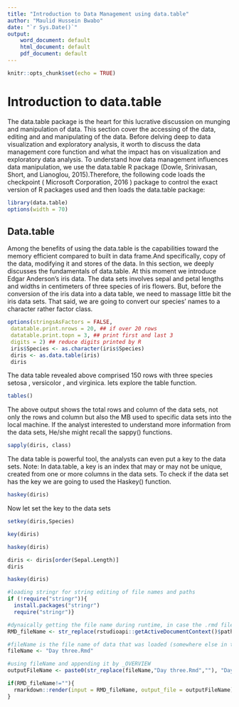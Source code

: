 ```yaml
---
title: "Introduction to Data Management using data.table"
author: "Maulid Hussein Bwabo"
date: "`r Sys.Date()`"
output: 
    word_document: default
    html_document: default
    pdf_document: default
---
```


```r
knitr::opts_chunk$set(echo = TRUE)
```
# Introduction to data.table
The data.table package is the heart for this lucrative discussion on munging and manipulation of data. This section cover the accessing of the data, editing and and manipulating of the data. Before delving deep to data visualization and exploratory analysis, it worth to discuss the data management core function and what the impact has on visualization and exploratory data analysis. 
To understand how data management influences data manipulation, we use the data.table R package (Dowle, Srinivasan, Short, and Lianoglou, 2015).Therefore, the following code loads the checkpoint ( Microsoft Corporation, 2016 ) package to control the exact version of R
packages used and then loads the data.table package: 
```r
library(data.table)
options(width = 70)
```
## Data.table
Among the benefits of using the data.table is the capabilities toward the memory efficient compared to built in data frame.And specifically, copy of the data, modifying it and stores of the data. In this section, we deeply discusses the fundamentals of data.table. At this moment we introduce Edgar Anderson’s iris data. The data sets involves sepal and petal lengths and widths in centimeters of
three species of iris flowers.
But, before the conversion of the iris data into a data table, we need to massage little bit the iris data sets. That said,  we are going to convert our species’ names to a character rather factor class. 
```r
options(stringsAsFactors = FALSE,
 datatable.print.nrows = 20, ## if over 20 rows
 datatable.print.topn = 3, ## print first and last 3
 digits = 2) ## reduce digits printed by R
 iris$Species <- as.character(iris$Species)
 diris <- as.data.table(iris)
 diris
```
The data table revealed above comprised 150 rows with three species setosa , versicolor , and virginica. lets explore the table function.
```r
tables()
```
The above output shows the total rows and column of the data sets, not only the rows and column but also the MB used to specific data sets into the local machine. If the analyst interested to understand more information from the data sets, He/she might recall the sappy() functions. 
```r
sapply(diris, class)
```
The data table is powerful tool, the analysts can even put a key to the data sets.
Note: In data.table, a key is an index that may or may not be unique, created from one or more columns in the data sets. To check if the data set has the key we are going to used the Haskey() function.
```r
haskey(diris)
```
Now let set the key to the data sets
```r
setkey(diris,Species)
```

```r
key(diris)
```
```r
haskey(diris)
```
```r
diris <- diris[order(Sepal.Length)]
diris
```

```r
haskey(diris)
```




```r

#loading stringr for string editing of file names and paths
if (!require("stringr")){ 
  install.packages("stringr")
  require("stringr")}

#dynaically getting the file name during runtime, in case the .rmd file was saved with a different name
RMD_fileName <- str_replace(rstudioapi::getActiveDocumentContext()$path, paste0(sub("\\/[^\\/]*$", "",rstudioapi::getActiveDocumentContext()$path),"/"),"")

#fileName is the file name of data that was loaded (somewhere else in the script) - will be appended for output
fileName <- "Day three.Rmd" 

#using fileName and appending it by _OVERVIEW
outputFileName <- paste0(str_replace(fileName,"Day three.Rmd",""), "Day three")

if(RMD_fileName!=""){
  rmarkdown::render(input = RMD_fileName, output_file = outputFileName)
}
```